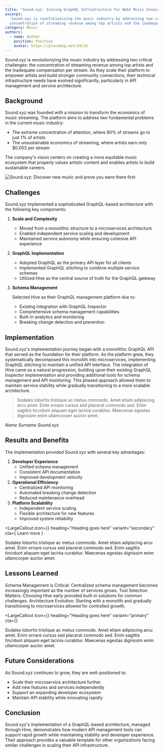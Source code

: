 ```yaml
---
title: 'Sound.xyz: Scaling GraphQL Infrastructure for Web3 Music Innovation'
excerpt:
  'Sound.xyz is revolutionizing the music industry by addressing two critical challenges: the
  concentration of streaming revenue among top artists and the inadequate compensation per stream.'
category: Music
authors:
  - name: Author
    position: Position
    avatar: https://placedog.net/24/24
---
```



<Lede>
  Sound.xyz is revolutionizing the music industry by addressing two critical challenges: the
  concentration of streaming revenue among top artists and the inadequate compensation per stream.
  As they scale their platform to empower artists and build stronger community connections, their
  technical infrastructure needs have evolved significantly, particularly in API management and
  service architecture.
</Lede>

## Background

Sound.xyz was founded with a mission to transform the economics of music streaming. The platform
aims to address two fundamental problems in the current music industry:

- The extreme concentration of attention, where 90% of streams go to just 1% of artists
- The unsustainable economics of streaming, where artists earn only $0.003 per stream

The company's vision centers on creating a more equitable music ecosystem that properly values
artistic content and enables artists to build sustainable careers.

![Sound.xyz: Discover new music and prove you were there first](./sound-xyz.webp)

## Challenges

Sound.xyz implemented a sophisticated GraphQL-based architecture with the following key components:

1. **Scale and Complexity**
   - Moved from a monolithic structure to a microservices architecture
   - Enabled independent service scaling and development
   - Maintained service autonomy while ensuring cohesive API experience
2. **GraphQL Implementation**
   - Adopted GraphQL as the primary API layer for all clients
   - Implemented GraphQL stitching to combine multiple service schemas
   - Utilized Hive as the central source of truth for the GraphQL gateway
3. **Schema Management**

   Selected Hive as their GraphQL management platform due to:

   - Existing integration with GraphQL Inspector
   - Comprehensive schema management capabilities
   - Built-in analytics and monitoring
   - Breaking change detection and prevention

## Implementation

Sound.xyz's implementation journey began with a monolithic GraphQL API that served as the foundation
for their platform. As the platform grew, they systematically decomposed this monolith into
microservices, implementing GraphQL stitching to maintain a unified API interface. The integration
of Hive came as a natural progression, building upon their existing GraphQL Inspector implementation
and providing additional tools for schema management and API monitoring. This phased approach
allowed them to maintain service stability while gradually transitioning to a more scalable
architecture.

<div>

> Sodales lobortis tristique ac metus commodo. Amet etiam adipiscing arcu amet. Enim ornare cursus
> sed placerat commodo sed. Enim sagittis tincidunt aliquam eget lacinia curabitur. Maecenas egestas
> dignissim enim ullamcorper auctor amet.

<cite>
  <SmallAvatar src="https://placedog.net/24/24" />
  <span>Name Surname</span>
  <span>Sound.xyz</span>
</cite>

</div>

## Results and Benefits

The implementation provided Sound.xyz with several key advantages:

1. **Developer Experience**
   - Unified schema management
   - Consistent API documentation
   - Improved development velocity
2. **Operational Efficiency**
   - Centralized API monitoring
   - Automated breaking change detection
   - Reduced maintenance overhead
3. **Platform Scalability**
   - Independent service scaling
   - Flexible architecture for new features
   - Improved system reliability

<LargeCallout
  icon={<DocsIcon />}
  heading="Heading goes here"
  variant="secondary"
  cta={
    <CallToAction variant="tertiary" href="#">
      Learn more
    </CallToAction>
  }
>
  Sodales lobortis tristique ac metus commodo. Amet etiam adipiscing arcu amet. Enim ornare cursus
  sed placerat commodo sed. Enim sagittis tincidunt aliquam eget lacinia curabitur. Maecenas egestas
  dignissim enim ullamcorper auctor amet.
</LargeCallout>

## Lessons Learned

Schema Management is Critical: Centralized schema management becomes increasingly important as the
number of services grows. Tool Selection Matters: Choosing Hive early provided built-in solutions
for common challenges. Architecture Evolution: Starting with a monolith and gradually transitioning
to microservices allowed for controlled growth.

<LargeCallout
  icon={<DocsIcon />}
  heading="Heading goes here"
  variant="primary"
  cta={<ContactButton variant="secondary-inverted" />}
>
  Sodales lobortis tristique ac metus commodo. Amet etiam adipiscing arcu amet. Enim ornare cursus
  sed placerat commodo sed. Enim sagittis tincidunt aliquam eget lacinia curabitur. Maecenas egestas
  dignissim enim ullamcorper auctor amet.
</LargeCallout>

## Future Considerations

As Sound.xyz continues to grow, they are well-positioned to:

- Scale their microservice architecture further
- Add new features and services independently
- Support an expanding developer ecosystem
- Maintain API stability while innovating rapidly

## Conclusion

Sound.xyz's implementation of a GraphQL-based architecture, managed through Hive, demonstrates how
modern API management tools can support rapid growth while maintaining stability and developer
experience. Their approach provides a valuable template for other organizations facing similar
challenges in scaling their API infrastructure.
